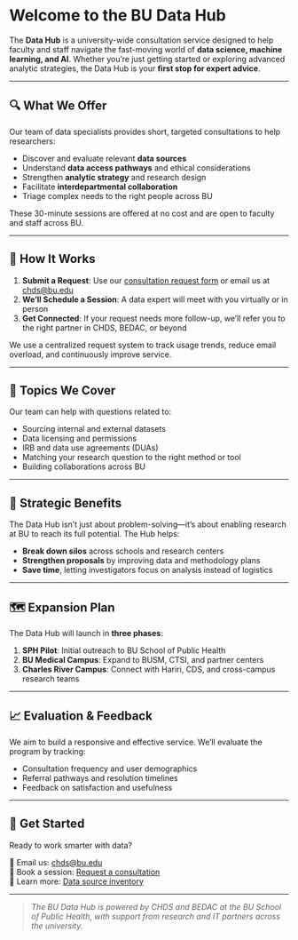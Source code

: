 # Welcome to the BU Data Hub

The **Data Hub** is a university-wide consultation service designed to help faculty and staff navigate the fast-moving world of **data science, machine learning, and AI**. Whether you're just getting started or exploring advanced analytic strategies, the Data Hub is your **first stop for expert advice**.

---

## 🔍 What We Offer

Our team of data specialists provides short, targeted consultations to help researchers:

- Discover and evaluate relevant **data sources**
- Understand **data access pathways** and ethical considerations
- Strengthen **analytic strategy** and research design
- Facilitate **interdepartmental collaboration**
- Triage complex needs to the right people across BU

These 30-minute sessions are offered at no cost and are open to faculty and staff across BU.

---

## 💬 How It Works

1. **Submit a Request**: Use our [consultation request form](#) or email us at [chds@bu.edu](mailto:chds@bu.edu)
2. **We’ll Schedule a Session**: A data expert will meet with you virtually or in person
3. **Get Connected**: If your request needs more follow-up, we’ll refer you to the right partner in CHDS, BEDAC, or beyond

We use a centralized request system to track usage trends, reduce email overload, and continuously improve service.

---

## 🧠 Topics We Cover

Our team can help with questions related to:

- Sourcing internal and external datasets
- Data licensing and permissions
- IRB and data use agreements (DUAs)
- Matching your research question to the right method or tool
- Building collaborations across BU

---

## 🧭 Strategic Benefits

The Data Hub isn’t just about problem-solving—it’s about enabling research at BU to reach its full potential. The Hub helps:

- **Break down silos** across schools and research centers
- **Strengthen proposals** by improving data and methodology plans
- **Save time**, letting investigators focus on analysis instead of logistics

---

## 🗺️ Expansion Plan

The Data Hub will launch in **three phases**:

1. **SPH Pilot**: Initial outreach to BU School of Public Health
2. **BU Medical Campus**: Expand to BUSM, CTSI, and partner centers
3. **Charles River Campus**: Connect with Hariri, CDS, and cross-campus research teams

---

## 📈 Evaluation & Feedback

We aim to build a responsive and effective service. We'll evaluate the program by tracking:

- Consultation frequency and user demographics
- Referral pathways and resolution timelines
- Feedback on satisfaction and usefulness

---

## 🧩 Get Started

Ready to work smarter with data?

📧 Email us: [chds@bu.edu](mailto:chds@bu.edu)  
📅 Book a session: [Request a consultation](#)  
📌 Learn more: [Data source inventory](data-inventory.qmd)

---

> _The BU Data Hub is powered by CHDS and BEDAC at the BU School of Public Health, with support from research and IT partners across the university._

